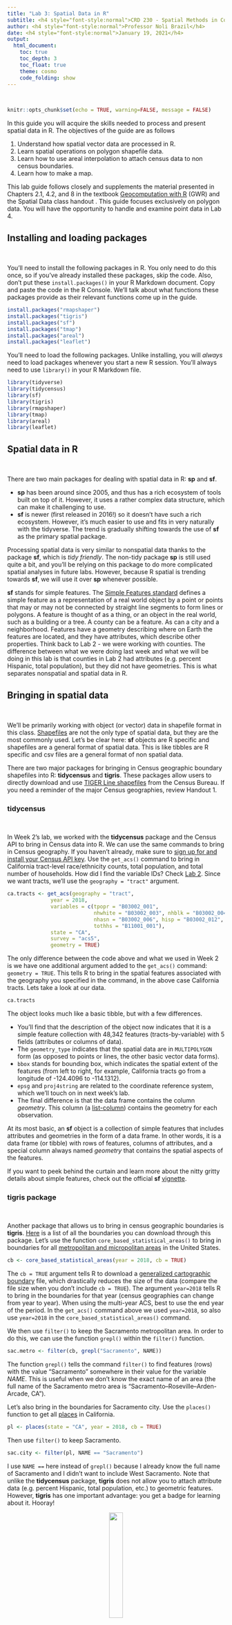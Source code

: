 ```yaml
---
title: "Lab 3: Spatial Data in R"
subtitle: <h4 style="font-style:normal">CRD 230 - Spatial Methods in Community Research</h4>
author: <h4 style="font-style:normal">Professor Noli Brazil</h4>
date: <h4 style="font-style:normal">January 19, 2021</h4>
output: 
  html_document:
    toc: true
    toc_depth: 3
    toc_float: true
    theme: cosmo
    code_folding: show
---
```



<style>
p.comment {
background-color: #bdced6;
padding: 10px;
border: 0px solid black;
margin-left: 25px;
border-radius: 5px;
font-style: normal;
}

h1.title {
  font-weight: bold;
  font-family: Arial;  
}

h2.title {
  font-family: Arial;  
}

</style>


<style type="text/css">
#TOC {
  font-size: 13px;
  font-family: Arial;
}
</style>


\


```r
knitr::opts_chunk$set(echo = TRUE, warning=FALSE, message = FALSE)
```


In this guide you will acquire the skills needed to process and present spatial data in R.  The objectives of the guide are as follows 


1. Understand how spatial vector data are processed in R.
2. Learn spatial operations on polygon shapefile data.
3. Learn how to use areal interpolation to attach census data to non census boundaries.
4. Learn how to make a map.


This lab guide follows closely and supplements the material presented in Chapters 2.1, 4.2, and 8 in the textbook [Geocomputation with R](https://geocompr.robinlovelace.net/) (GWR) and the Spatial Data class handout .  This guide focuses exclusively on polygon data.  You will have the opportunity to handle and examine point data in Lab 4.

<div style="margin-bottom:25px;">
</div>
## **Installing and loading packages**
\

You'll need to install the following packages in R.  You only need to do this once, so if you've already installed these packages, skip the code.  Also, don't put these `install.packages()` in your R Markdown document.  Copy and paste the code in the R Console.  We'll talk about what functions these packages provide as their relevant functions come up in the guide.

```r
install.packages("rmapshaper")
install.packages("tigris")
install.packages("sf")
install.packages("tmap")
install.packages("areal")
install.packages("leaflet")
```

You'll need to load the following packages.  Unlike installing, you will *always* need to load packages whenever you start a new R session. You'll always need to use `library()` in your R Markdown file. 

```r
library(tidyverse)
library(tidycensus)
library(sf)
library(tigris)
library(rmapshaper)
library(tmap)
library(areal)
library(leaflet)
```



<div style="margin-bottom:25px;">
</div>
## **Spatial data in R**
\

There are two main packages for dealing with spatial data in R: **sp** and **sf**.

* **sp** has been around since 2005, and thus has a rich ecosystem of tools built on top of it. However, it uses a rather complex data structure, which can make it challenging to use.
* **sf** is newer (first released in 2016!) so it doesn’t have such a rich ecosystem. However, it’s much easier to use and fits in very naturally with the tidyverse.  The trend is gradually shifting towards the use of **sf** as the primary spatial package.

Processing spatial data is very similar to nonspatial data thanks to the package **sf**, which is *tidy friendly*.  The non-tidy package **sp** is still used quite a bit, and you'll be relying on this package to do more complicated spatial analyses in future labs.  However, because R spatial is trending towards **sf**, we will use it over **sp** whenever possible.

**sf** stands for simple features.  The [Simple Features standard](https://en.wikipedia.org/wiki/Simple_Features) defines a simple feature as a representation of a real world object by a point or points that may or may not be connected by straight line segments to form lines or polygons. A feature is thought of as a thing, or an object in the real world, such as a building or a tree.  A county can be a feature. As can a city and a neighborhood.   Features have a geometry describing where on Earth the features are located, and they have attributes, which describe other properties. Think back to Lab 2 - we were working with counties.  The difference between what we were doing last week and what we will be doing in this lab is that counties in Lab 2 had attributes (e.g. percent Hispanic, total population), but they did not have geometries. This is what separates nonspatial and spatial data in R.  

<div style="margin-bottom:25px;">
</div>
## **Bringing in spatial data**
\

We'll be primarily working with object (or vector) data in shapefile format in this class.  [Shapefiles](https://en.wikipedia.org/wiki/Shapefile) are not the only type of spatial data, but they are the most commonly used. Let's be clear here: **sf** objects are R specific and shapefiles are a general format of spatial data.  This is like tibbles are R specific and csv files are a general format of non spatial data. 

There are two major packages for bringing in Census geographic boundary shapefiles into R: **tidycensus** and **tigris**.  These packages allow users to directly download and use [TIGER Line shapefiles](https://www.census.gov/geo/maps-data/data/tiger-line.html) from the Census Bureau. If you need a reminder of the major Census geographies, review Handout 1.

<div style="margin-bottom:25px;">
</div>
### **tidycensus**
\

In Week 2's lab, we worked with the **tidycensus** package and the Census API to bring in Census data into R.  We can use the same commands to bring in Census geography. If you haven't already, make sure to [sign up for and install your Census API key](https://crd230.github.io/lab2.html#Using_the_Census_API).
  Use the `get_acs()` command to bring in California tract-level race/ethnicity counts, total population, and total number of households. How did I find the variable IDs? Check [Lab 2](https://crd230.github.io/lab2.html#Using_the_Census_API). Since we want tracts, we'll use the `geography = "tract"` argument.

```r
ca.tracts <- get_acs(geography = "tract", 
              year = 2018,
              variables = c(tpopr = "B03002_001", 
                            nhwhite = "B03002_003", nhblk = "B03002_004", 
                            nhasn = "B03002_006", hisp = "B03002_012",
                            tothhs = "B11001_001"), 
              state = "CA",
              survey = "acs5",
              geometry = TRUE)
```

The only difference between the code above and what we used in Week 2 is we have one additional argument added to the `get_acs()` command: `geometry = TRUE`.  This tells R to bring in the spatial features associated with the geography you specified in the command, in the above case California tracts. Lets take a look at our data.

```r
ca.tracts
```

The object looks much like a basic tibble, but with a few differences.  

* You'll find that the description of the object now indicates that it is a simple feature collection with 48,342 features (tracts-by-variable) with 5 fields (attributes or columns of data).  
* The `geometry_type` indicates that the spatial data are in `MULTIPOLYGON` form (as opposed to points or lines, the other basic vector data forms).  
* `bbox` stands for bounding box, which indicates the spatial extent of the features (from left to right, for example, California tracts go from a longitude of -124.4096 to -114.1312).  
* `epsg` and `proj4string` are related to the coordinate reference system, which we'll touch on in next week's lab.  
* The final difference is that the data frame contains the column *geometry*.  This column (a [list-column](https://r4ds.had.co.nz/many-models.html#list-columns-1)) contains the geometry for each observation.  

At its most basic, an **sf** object is a collection of simple features that includes attributes and geometries in the form of a data frame. In other words, it is a data frame (or tibble) with rows of features, columns of attributes, and a special column always named *geometry* that contains the spatial aspects of the features. 

If you want to peek behind the curtain and learn more about the nitty gritty details about simple features, check out the official **sf** [vignette](https://r-spatial.github.io/sf/articles/sf1.html). 


<div style="margin-bottom:25px;">
</div> 
### **tigris package**
\

Another package that allows us to bring in census geographic boundaries is **tigris**.  [Here](https://github.com/walkerke/tigris/blob/master/README.md) is a list of all the boundaries you can download through this package.  Let's use the function `core_based_statistical_areas()` to bring in boundaries for all [metropolitan and micropolitan areas](https://www.census.gov/programs-surveys/metro-micro/about.html) in the United States.

```r
cb <- core_based_statistical_areas(year = 2018, cb = TRUE)
```

The `cb = TRUE`  argument tells R to download a [generalized cartographic boundary](https://www.census.gov/programs-surveys/geography/technical-documentation/naming-convention/cartographic-boundary-file.html) file, which drastically reduces the size of the data (compare the file size when you don't include `cb = TRUE`).  The argument `year=2018` tells R to bring in the boundaries for that year (census geographies can change from year to year). When using the multi-year ACS, best to use the end year of the period. In the `get_acs()` command above we used `year=2018`, so also use `year=2018` in the `core_based_statistical_areas()` command.

We then use `filter()` to keep the Sacramento metropolitan area.  In order to do this, we can use the function `grepl()` within the `filter()` function. 

```r
sac.metro <- filter(cb, grepl("Sacramento", NAME))
```

The function `grepl()` tells the command `filter()` to find features (rows) with the value "Sacramento" somewhere in their value for the variable *NAME*. This is useful when we don't know the exact name of an area (the full name of the Sacramento metro area is "Sacramento--Roseville--Arden-Arcade, CA").

Let's also bring in the boundaries for Sacramento city.  Use the `places()` function to get all [places](https://www2.census.gov/geo/pdfs/reference/GARM/Ch9GARM.pdf) in California.

```r
pl <- places(state = "CA", year = 2018, cb = TRUE)
```

Then use `filter()` to keep Sacramento.

```r
sac.city <- filter(pl, NAME == "Sacramento")
```

I use `NAME ==` here instead of `grepl()` because I already know the full name of Sacramento and I didn't want to include West Sacramento.  Note that unlike the **tidycensus** package, **tigris** does not allow you to attach attribute data (e.g. percent Hispanic, total population, etc.) to geometric features.  However, **tigris** has one important advantage: you get a badge for learning about it.  Hooray!

<center>
![](/Users/noli/Documents/UCD/teaching/CRD 230/Lab/crd230.github.io/tigris_sticker.png){ width=25% }

</center>

<div style="margin-bottom:25px;">
</div> 
### **Reading from your hard drive**
\

Directly reading spatial files using an API is great, but doesn't exist for many spatial data sources. You'll often have to download a spatial data set, save it onto your hard drive and read it into R.  The function for reading spatial files is `st_read()`.

I downloaded a [Sacramento Council Districts](https://www.cityofsacramento.org/-/media/Corporate/Files/GIS/Maps/Council_All_A.pdf?la=en) shapefile from Sacramento's [open data portal](http://data.cityofsacramento.org/).  I zipped up the file and uploaded it onto Github.  Set your working directory to an appropriate folder (type `getwd()` to see your current working directory and `setwd()` to set the working directory) and use the following code to download and unzip the file.

```r
setwd("insert your pathway here")
download.file(url = "https://raw.githubusercontent.com/crd230/data/master/Council_Districts.zip", destfile = "Council_Districts.zip")
unzip(zipfile = "Council_Districts.zip")
```

```r
download.file(url = "https://raw.githubusercontent.com/crd230/data/master/Council_Districts.zip", destfile = "Council_Districts.zip")
unzip(zipfile = "Council_Districts.zip")
```

Don't worry if you don't understand these commands - they are more for you to simply copy and paste so that you can download files that I zipped up and uploaded onto GitHub.  You can look at the help documentation for each function if you are curious.

You should see the *Council_Districts* files in your working directory folder. Bring in the council district boundary file using `st_read()`.  You'll need to add the *.shp* extension so that the function knows it's reading in a shapefile.

```r
cdist <- st_read("Council_Districts.shp")
```

We'll be using *cdist* a little later in the lab guide.

<div style="margin-bottom:25px;">
</div>
## **Data Wrangling**
\

There is a lot of stuff [behind the curtain](https://www.jessesadler.com/post/simple-feature-objects/) of how R handles spatial data as simple features, but the main takeaway is that **sf** objects are data frames.  This means you can use many of the **tidyverse** functions we've learned in the past lab to manipulate **sf** objects, including the pipe `%>%` operator. For example, let's do the following data wrangling tasks on *ca.tracts*.

1. Drop the *moe* variable
2. Convert the dataset from long to wide
3. Break up the column *NAME* into separate tract, county and state variables

We do all of this in one line of continuous code using the pipe operator `%>%`

```r
ca.tracts <- ca.tracts %>%
              select(-(moe)) %>%
              spread(key = variable, value = estimate) %>%
              separate(NAME, c("Tract", "County", "State"), sep = ", ")
```

Another important data wrangling operation is to join attribute data to an **sf** object.  For example, let's say you wanted to add tract level median household income, which is located in a csv file I've uploaded on GitHub, to the file *ca.tracts *.  Read the file in using the following code.

```r
ca.inc <- read_csv("https://raw.githubusercontent.com/crd230/data/master/ca_med_inc_2018.csv")
```

Remember, an *sf* object is a data frame, so we can use `left_join()`, which we covered in [Lab 2](https://crd230.github.io/lab2.html#Joining_tables), to join the files *ca.inc* and *ca.tracts*

```r
ca.tracts <- ca.tracts %>%
  left_join(ca.inc, by = "GEOID")

glimpse(ca.tracts)
```  

We use the function `tm_shape()` from the **tmap** package to map the data. We'll go into more detail on how to use `tm_shape()` for mapping later in this guide, so for now just type in

```r
tm_shape(ca.tracts) +
  tm_polygons()
```

You've made your first map in R (at least in this class). Whoopee! 


<p class="comment">**Exercise**: Map tracts just in Yolo County</p>

```r
ca.tracts %>%
  filter(County == "Yolo County") %>%
  tm_shape() +
  tm_polygons()
```


<div style="margin-bottom:25px;">
</div>
## **Spatial Data Wrangling**
\

There is Data Wrangling and then there is *Spatial Data Wrangling*. Cue [dangerous sounding music](https://www.youtube.com/watch?v=cphNpqKpKc4). Well, it's not that dangerous or scary. Spatial Data Wrangling involves cleaning or altering your data set based on the geographic location of features. The **sf** package offers a suite of functions unique to wrangling spatial data.  Most of these functions start out with the prefix `st_`.  To see all of the functions, type in

```r
methods(class = "sf")
```

We won't go through all of these functions as the list is quite extensive.  You can take a look at Chapters 4 and 5 of GWR to see some examples of these functions.  We'll also go through spatial wrangling specific to points in Lab 4. But, we'll go through a few relevant spatial operations for this class below.  The function we will be primarily using is `st_join()`.


<div style="margin-bottom:25px;">
</div>
### **Intersect**
\

A common spatial data wrangling issue is to subset a set of spatial objects based on their location relative to another spatial object.  In our case, we want to keep California tracts that are in the Sacramento metro area.  Think of what were doing here as something similar to taking a cookie cutter shaped like the Sacramento metro area (in our case, the **sf** object *sac.metro*) and cutting out the metro area from a cookie dough of census tracts (*ca.tracts*).   We can do this using the `st_join()` function and specify  `join = st_intersects` 

```r
sac.metro.tracts.int <- st_join(ca.tracts, sac.metro, 
                                join = st_intersects, left=FALSE)
```

The above code tells R to identify the polygons in *ca.tracts* that intersect with the polygon *sac.metro*.  We indicate we want a polygon intersection by specifying `join = st_intersects`.  The option `left=FALSE` tells R to eliminate the polygons from *ca.tracts* that do not intersect (make it `TRUE` and see what happens). Plotting our tracts, we get

```r
tm_shape(sac.metro.tracts.int) +
  tm_polygons(col = "blue") +
tm_shape(sac.metro) +  
  tm_borders(col = "red")
```

<p class="comment">**Exercise**: The opposite of `st_intersects is st_disjoint`. If two geometries are disjoint, they do not intersect, and vice-versa. Replace `join = st_intersects` with `join = st_disjoin` and see what you get.</p>


<div style="margin-bottom:25px;">
</div>
### **Within**
\


Do you see an issue with the tracts *sac.metro.tracts.int*?  Using `join = st_intersects` returns all tracts that **intersect** *sac.metro*, which include those that **touch** the metro's boundary. No bueno, dudes. We can instead use the argument  `join = st_within` to return tracts that are completely *within* the metro. 

```r
sac.metro.tracts.w <- st_join(ca.tracts, sac.metro, join = st_within, left=FALSE)

tm_shape(sac.metro.tracts.w) +
  tm_polygons(col = "blue") +
tm_shape(sac.metro) +
  tm_borders(col = "red")
```

Now it works! Huzzah!


If you look at the at *sac.metro.tracts.w*'s attribute table, you'll see it includes all the variables from both *ca.tracts* and *sac.metro*. We don't need these variables, so use `select()` to eliminate them.  You'll also notice that if variables from two data sets share the same name, R will keep both and attach a *.x* and *.y*  to the end. For example, *GEOID* was found in both *ca.tracts* and *sac.metro*, so R named one *GEOID.x* and the other that was merged in was named *GEOID.y*.

```r
names(sac.metro.tracts.w)
```

Keep the necessary variables and rename *GEOID.x* back to *GEOID*.

```r
sac.metro.tracts.w <- sac.metro.tracts.w %>%
      select(GEOID.x:tpopr) %>%
      rename(GEOID = "GEOID.x")
```


<div style="margin-bottom:25px;">
</div>
### **Clipping**
\

Census tracts neatly fall within a metropolitan area's boundary, as it does for counties and states.  In other words, tracts don't spill over.  But, it does spill over for cities (remember the census geography hierarchy diagram from Handout 1).  The left diagram in the figure below is an example of a metro area in red and tracts in black - all the tracts fall neatly into the metro boundary.  In contrast, the right diagram is an example of a city - one tract falls neatly inside (top left), but the other three spill out.


<center>
![Tracts falling in (Metro) and out (City) of boundaries](/Users/noli/Documents/UCD/teaching/CRD 230/Lab/crd230.github.io/example1.png)

</center>

If we use `st_join()` with `st_within` for Sacramento city, we'll produce the following plot

```r
sac.city.tracts.w = st_join(ca.tracts, sac.city, join = st_within, left=FALSE)

tm_shape(sac.city.tracts.w) +
  tm_polygons(col = "blue") +
tm_shape(sac.city) +
  tm_borders(col = "red")
```

Can you guess what is going on here?

The blue polygons are the tracts we kept. You'll notice that the city is empty around some of the edges of its boundary.  In these cases, only portions of census tracts are within the boundary. `st_within` keeps tracts only if they are *completely within* the boundary.  

You can designate tracts as being a part of a city if it's only within the boundaries.  But, there are other ways.  One way is to clip the portion of the tract that is inside the boundary.  Clipping keeps just the portion of the tract inside the city boundary and discards the rest of the tract.  We use the function `ms_clip()` which is in the [**rmapshaper**](https://cran.r-project.org/web/packages/rmapshaper/rmapshaper.pdf) package.  In the code below, `target = ca.tracts` tells R to cut out *ca.tracts* using the *sac.city* boundaries, which we specify in the `clip =` argument.

```r
sac.city.tracts.c <- ms_clip(target = ca.tracts, clip = sac.city, remove_slivers = TRUE)

tm_shape(sac.city.tracts.c) +
  tm_polygons(col = "blue") +
tm_shape(sac.city) +
  tm_borders(col = "red")
```

Now, the city is filled in with tracts. To be clear what a clip is doing, the figure below shows a clip of the city example shown in the conceptual figure above.  One tract is not clipped because it falls completely within the city (the top left tract). But, the other three are clipped - the portions that are within the boundary are kept (in blue), and the rest (with hash marks) are discarded from the map.  Basically, clipping keeps any tract that is either within or crosses the city boundary, clipping out the portion of the tract that is outside of the boundary.

Because spatial data are not always precise, when you clip you'll sometimes get unwanted [sliver polygons](https://en.wikipedia.org/wiki/Sliver_polygon). The argument `remove_slivers = TRUE` removes these slivers.

<center>
![Clipping tracts](/Users/noli/Documents/UCD/teaching/CRD 230/Lab/crd230.github.io/clip.png)

</center>


The function `st_overlaps` is the opposite of `st_within`.  Replace `join = st_within` with `join = st_overlaps` to see what this spatial operation produces.  Play around with the other `st_` options and see what you get (type in `? st_join` to find all the options).

<div style="margin-bottom:25px;">
</div>
### **Areal Interpolation**
\

The traditional measure of neighborhoods in the United States is the census tract.  However, other non-Census boundary definitions exist.  Examples include school attendance boundaries, electoral boundaries, and police districts. More often than not, these boundaries won't have demographic information attached to them.  Moreover, census tracts (or blocks) are not completely nested inside, so you can't just simply add them up. The problem is we want to attach resident characteristics derived from the census to these non-traditional boundaries. Areal interpolation is a common method for dealing with this issue.  

Let's use Sacramento Council Districts, the main local governing body in the city, as an example. There are [eight districts](https://www.cityofsacramento.org/-/media/Corporate/Images/GIS/PreviewImage/Council_All_large.jpg?la=en) in Sacramento and tracts do not neatly nest within these districts.  Some tracts overlap two or more districts.  The goal is to estimate the total population, the population by race/ethnicity, and median household income in each council district.  We already downloaded and brought into R a council district shapefile. Map it.

```r
tm_shape(cdist) +
  tm_polygons()
```


In order to proceed, we need to have the *ca.tracts* and *cdist* data sets in the same Coordinate Reference System (CRS). Don't worry yet about what this means - we will cover it in the next lab.  If you are curious, I uploaded a pdf - Coordinate_Reference_Systems.pdf - in the Other Resources folder on Canvas in case you want to jump ahead and find out what a CRS is. Briefly, a CRS refers to the way in which spatial data that represent the earth’s surface (which is round and three dimensional) are flattened so that you can "Draw" them on a 2-dimensional surface (like a map). In other words, a CRS is a coordinate-based local, regional or global system used to locate geographical entities. We're going to use UTM Zone 10/NAD83 as the CRS for *ca.tracts* and *cdist*.  To change the CRS of spatial data (known as reprojecting), use the `st_transform()` function.

```r
ca.tracts <- st_transform(ca.tracts, crs = "+proj=utm +zone=10 +datum=NAD83 +ellps=GRS80")
cdist <- st_transform(cdist, crs = "+proj=utm +zone=10 +datum=NAD83 +ellps=GRS80")
```

Note that the only spaces allowed when specifying the `crs` is in between each argument.  For example, there should be no space in between `+` and `datum` or `datum` and `=` or `=` and `NAD83`.  They should be all together.  On the other hand, there should be a space between `NAD83` and `+ellps=GRS80`.

Areal interpolation matches census tract data to districts using the following general steps:

1.  All your demographic variables should be counts where possible.  That is, you will be interpolating the number of black residents not percent black.  For variables that you cannot get counts for like median household income, you'll have to convert it to an aggregate count. For median household income, this would involve multiplying median income by total households to get an estimated count of total income dollars.

```r
ca.tracts <- ca.tracts %>%
              mutate(incagg = medinc*tothhs)
```

2. Calculate the proportion of the tract that is within a district.  This is your areal interpolation weight.
    + If tract 1's area is 1,000 and half of the tract is in district 1 and the other half is in district 2, then tract 1-district 1 and tract 1-district 2 have weights of 0.5.
3. Multiply the count characteristics by the areal interpolation weight.  
    + If tract 1's total black population is 1,000, you would multiply 1,000 by 0.5.  You are allocating 500 of tract 1's black population to district 1 and the other 500 to district 2. 
4. Sum up each tract's contribution to the district to get the areal weighted estimated count for that district.
    + If district 1 also contains tract 2, and tract 2's total black population is 500 and its areal weight is 0.25, then the black population from tract 2 that is allocated to district 1 is 500 x 0.25 = 125.  District 1's total black population is then 500 + 125 = 625.

Rather than doing all of this manually, we can use the function `aw_interpolate()` which is a part of the **areal** package.

```r
cdist.aw <- aw_interpolate(cdist, tid = DISTNUM, source = ca.tracts, sid = GEOID, weight = "total", output = "sf", extensive = c("hisp", "nhasn", "nhblk", "nhwhite", "tpopr", "incagg", "tothhs"))
```

The first argument is the **sf** object you want to interpolate to, in our case *cdist*.  `tid` is the unique ID variable in *cdist*. `source =` is the **sf** object with that data to be interpolated to *cdist*, in our case *ca.tracts*.  `sid` is the unique ID variable in *ca.tracts*. The argument `weight =` characterizes the nature of the data, the relationship between the source and target features, and thus how the areal weight is calculated. The *total* approach to calculating weights assumes that, if a source feature is only covered by 99.88% of the target features, only 99.88% of the source target’s data should be allocated to target features in the interpolation. The other option is the *sum* approach, which assumes that 100% of the source data should be divided among the target features.  The argument `output = "sf"` tells R that we want the resulting interpolated object to be an **sf** object.  Finally, `extensive` identifies the count variables in *ca.tracts* we want to interpolate. If you would like to go deeper into interpolation methods, check out the `aw_interpolate()` [vignette](https://cran.r-project.org/web/packages/areal/vignettes/areal-weighted-interpolation.html).

Take a glimpse of the object

```r
glimpse(cdist.aw)
```

We've got counts at the council district level. To calculate the proportions of race/ethnicity and median income, use the `mutate()` function

```r
cdist.aw <- cdist.aw %>%
            mutate(phisp = hisp/tpopr, pasian = nhasn/tpopr, pblack = nhblk/tpopr,
                   pwhite = nhwhite/tpopr, medinc = incagg/tothhs)
```


We're done! Go ahead, click it.

<center>
![](/Users/noli/Documents/UCD/teaching/CRD 230/Lab/crd230.github.io/easy.jpg)

</center>




<div style="margin-bottom:25px;">
</div>
## **Saving shapefiles**
\

To save an **sf** object, we use the function `st_write()` and specify at least two arguments, the object and a file name in quotes with the file extension. You'll also need to specify `delete_layer = TRUE` which overwrites the existing file if it already exists in your current working directory folder.  Make sure you've set your directory to the folder you want your file to be saved in.  

```r
st_write(sac.city.tracts.c, "saccitytracts.shp", delete_layer = TRUE)
```

You can save your **sf** object in a number of different data formats other than `shp`.  We won't be concerned too much with these other formats, but you can see a list of them [here](https://www.gdal.org/ogr_formats.html).

<div style="margin-bottom:25px;">
</div>
## **Mapping in R**
\

There are several functions in R that can be used for mapping.  We won't go through all of them, but GWR outlines the range of mapping packages available in Table 8.1.  We'll go through two of them: **tmap** and **leaflet** 


<div style="margin-bottom:25px;">
</div>
### **tmap**
\

**tmap** is a series of functions that build on one another. The foundation is `tm_shape()`.  You then build on `tm_shape()` by adding one or more elements such as `tm_polygons()` for polygons, `tm_borders()` for lines, and `tm_dots()` for points. All additional functions take on the form of `tm_`.  Check the full list of `tm_` elements [here](https://www.rdocumentation.org/packages/tmap/versions/2.0/topics/tmap-element).

Let's make a static choropleth map of median household income in Sacramento city.

```r
tm_shape(sac.city.tracts.c) +
  tm_polygons(col = "medinc", style = "quantile")
```

You first put the dataset *sac.city.tracts.c* inside `tm_shape()`. Because you are plotting polygons, you use `tm_polygons()` next. The argument `col = "medinc"` tells R to shade (or color) the tracts by the variable *medinc*.  The argument `style = "quantile"` tells R to break up the shading into quantiles, or equal groups of 5.   **tmap** allows users to specify algorithms to automatically create breaks with the `style` argument.  Seven of the most useful break styles are described in GWR 8.2.4.


We can change the color scheme using arguments within `tm_polygons()`. The argument `palette =` defines the color ranges associated with the bins and determined by the `style` arguments.  Below we use the color scheme "Reds". 


```r
tm_shape(sac.city.tracts.c) +
  tm_polygons(col = "medinc", style = "quantile",palette = "Reds") 
```

The current tract border color makes it difficult to see the changes in color from one tract to the next, especially in areas where there are a lot of smaller tracts.  We can make the borders transparent using the `border.alpha` argument.

```r
tm_shape(sac.city.tracts.c) +
  tm_polygons(col = "medinc", style = "quantile",palette = "Reds", 
              border.alpha = 0) 
```

We set `border.alpha` to 0 to indicate totally transparent. This eliminates the border colors between tracts. 

See Ch. 8.2.4 in GWR for a fuller discussion on color and other schemes you can specify.

<div style="margin-bottom:25px;">
</div>
### **Scale bar and arrow**
\

We need to add other key elements to the map.  First, the scale bar, which you can add using the function `tm_scale_bar()`

```r
tm_shape(sac.city.tracts.c, unit = "mi") +
  tm_polygons(col = "medinc", style = "quantile",palette = "Reds", 
              border.alpha = 0) +
  tm_scale_bar(breaks = c(0, 2, 4), text.size = 0.75, position = c("left", "bottom")) 
```

The argument `breaks` tells R the distances to break up and end the bar.  The argument `position` places the scale bar on the bottom left part of the map. Note that the scale is in miles (were in America!).  The default is in kilometers (the rest of the world!), but you can specify the units within `tm_shape()` using the argument `unit`. `text.size` scales the size of the bar smaller (below 1) or larger (above 1).
  
Next element is the north arrow, which we can add using the function `tm_compass()`.  You can control for the type, size and location of the arrow within this function.  I place a 4-star arrow on the top right of the map.

```r
tm_shape(sac.city.tracts.c, unit = "mi") +
  tm_polygons(col = "medinc", style = "quantile",palette = "Reds", 
              border.alpha = 0) +
  tm_scale_bar(breaks = c(0, 2, 4), text.size = 0.75, position = c("left", "bottom")) +
  tm_compass(type = "4star", position = c("right", "top")) 
```

<div style="margin-bottom:25px;">
</div>
### **Map layout**
\

We can make the map *prettier* by changing a variety of layout settings using the function `tm_layout()`.  Let's change a few things to our map.

```r
sac.map <- tm_shape(sac.city.tracts.c, unit = "mi") +
  tm_polygons(col = "medinc", style = "quantile",palette = "Reds", 
              border.alpha = 0, title = "Median income") +
  tm_scale_bar(breaks = c(0, 2, 4), text.size = 0.75, position = c("left", "bottom")) +
  tm_compass(type = "4star", position = c("right", "bottom")) + 
  tm_layout(main.title = "Median income in Sacramento City Tracts",
            main.title.size = 0.95, frame = FALSE,
            legend.outside = TRUE, legend.outside.position = "right")
sac.map
```

Let me summarize what I did:

* I added a title using the argument `main.title` in `tm_layout()`
* I made sure the title fits inside the map using `main.title.size` in `tm_layout()`
* I eliminated the frame around the map using the argument `frame = FALSE` in `tm_layout()`
* I put the legend outside of the frame of the map using `legend.outside = TRUE` and `legend.outside.position = "right"` in `tm_layout()`. 
* I moved the north arrow to the bottom right in `tm_compass()`
* I created a legend title using `title =` in `tm_polygons()`

Also notice that I saved the map into an object called *sac.map*.  R is an object-oriented program, so *everything* you *make* in R are objects that can be saved for future manipulation.  This includes maps.  And future manipulations of a saved map includes adding more `tm_*` functions to the saved object, such as `sac.map + tm_layout(your changes here)`. Check the help documentation for `tm_layout()` to see the complete list of settings.  Also see examples in Ch. 8.2.5 in GWR.

<p class="comment">**Exercise**: Map median household income for council districts. </p>


<div style="margin-bottom:25px;">
</div>
### **Interactive maps**
\

So far we've created static maps. That is, maps that don't "move".  But, we're all likely used to Google or Bing maps - maps that we can move around, zoom in and out of, create pop ups and labels, and highlight/select regions. 

To make your tmap object interactive, use the function `tmap_mode()` and type in "view" as an argument. 

```r
tmap_mode("view")
```

Now that the interactive mode has been ‘turned on’, all maps produced with `tm_shape()` will launch.

```r
sac.map
```

You can zoom in and out and pan left, right, up and down. Besides interactivity, another important benefit of `tmap_mode()` is that it provides a basemap.  The function of a basemap is to provide background detail necessary to orient the location of the map.  In the static maps we produced above, Sacramento was sort of floating in white space.  As you can see in the interactive map above we've added geographic context to the surrounding area. 

The default basemap in `tmap_mode()` is CartoDB.Positron.  You can change the basemap through the `tm_basemap()` function.  For example, let's change the basemap to an [OpenStreetMap](https://www.openstreetmap.org/).

```r
sac.map + tm_basemap("OpenStreetMap")
```

For a complete list of basemaps with previews, see [here](http://leaflet-extras.github.io/leaflet-providers/preview/).  There are a lot of cool ones, so please test them out.

To switch back to plotting mode (noninteractive), type

```r
tmap_mode("plot")
```


<div style="margin-bottom:25px;">
</div>
### **leaflet**
\

You can also make interactive maps in R using the package **leaflet**.  It is used by many news organizations and tech websites to visualize geographic data (like [this one](https://www.nytimes.com/projects/elections/2013/nyc-primary/mayor/map.html)).  Similar to **tmap**, leaflet maps are built using layers. The first argument you need to include is `leaflet()`, which initializes a map widget.  You then add layers to the map.  To add census tracts, which are polygons, you use the `addPolygons()` function. Let's map Sacramento city tracts.

```r
leaflet() %>%
  addPolygons(data = sac.city.tracts.c, 
              color = "gray", 
              weight = 1,
              smoothFactor = 0.5,
              opacity = 1.0,
              fillOpacity = 0.5,
              highlightOptions = highlightOptions(color = "white",
                                                  weight = 2,
                                                  bringToFront = TRUE))
```

The first several arguments adjust the appearance of each polygon region (e.g. color, opacity, border thickness). `highlightOptions` emphasizes the currently moused-over polygon.

Unlike interactive **tmap**, there is no default basemap. To add a basemap, include the function `addTiles()` after `leaflet()`

```r
leaflet() %>%
  addTiles() %>%
  addPolygons(data = sac.city.tracts.c, 
              color = "gray", 
              weight = 1,
              smoothFactor = 0.5,
              opacity = 1.0,
              fillOpacity = 0.5,
              highlightOptions = highlightOptions(color = "white",
                                                  weight = 2,
                                                  bringToFront = TRUE))
```

To create a choropleth map, adjust the `color =` argument within `addPolygons()`.  Let's map quintiles of median household income using the `colorQuantile()` function.  

```r
leaflet() %>%
  addTiles() %>%
  addPolygons(data = sac.city.tracts.c, 
              color = ~colorQuantile("Reds", medinc, n = 5)(medinc),
              weight = 1,
              smoothFactor = 0.5,
              opacity = 1.0,
              fillOpacity = 0.5,
              highlightOptions = highlightOptions(color = "white",
                                                  weight = 2,
                                                  bringToFront = TRUE))
```

We specify a red color scheme using the argument "Reds", breaking up the variable *medinc* into quintiles `n = 5`.

We'll circle back to **leaflet** in Week 5 when we will use the package to map spatial access.  If you want to dive deeper before then, the official **leaflet** [documentation](https://rstudio.github.io/leaflet/) provides handy walkthroughs for creating leaflet maps.


<div style="margin-bottom:25px;">
</div>    
### **Saving maps**
\

You can save your maps a couple of ways.

1. On the plotting screen where the map is shown, click on *Export* and save it as either an image or pdf file.
2. Use the function `tmap_save()`

For option 2, we can save the map object *sac.map* as such

```r
tmap_save(sac.map, "saccityinc.jpg")
```

Specify the **tmap** object and a filename with an extension. It supports `pdf`, `eps`, `svg`, `wmf`, `png`, `jpg`, `bmp` and `tiff`.  The default is `png`.  Also make sure you've set your directory to the folder that you want your map to be saved in.  

You've completed your introduction to **sf**. Whew! Badge? Yes, please, you earned it!  Time to [celebrate](https://www.youtube.com/watch?v=3GwjfUFyY6M)!

<center>
![](/Users/noli/Documents/UCD/teaching/CRD 230/Lab/crd230.github.io/sf.gif){ width=25% }

</center>


***


<a rel="license" href="http://creativecommons.org/licenses/by-nc/4.0/"><img alt="Creative Commons License" style="border-width:0" src="https://i.creativecommons.org/l/by-nc/4.0/88x31.png" /></a><br />This work is licensed under a <a rel="license" href="http://creativecommons.org/licenses/by-nc/4.0/">Creative Commons Attribution-NonCommercial 4.0 International License</a>.


Website created and maintained by [Noli Brazil](https://nbrazil.faculty.ucdavis.edu/)

